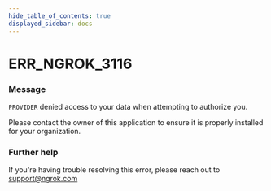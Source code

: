 ```yaml
---
hide_table_of_contents: true
displayed_sidebar: docs
---
```



# ERR_NGROK_3116

### Message

`PROVIDER` denied access to your data when attempting to authorize you.

Please contact the owner of this application to ensure it is properly installed for your organization.

<ErrorDetails error="err_ngrok_3116" />

### Further help

If you're having trouble resolving this error, please reach out to [support@ngrok.com](mailto:support@ngrok.com?subject=Help%20with%20ERR_NGROK_3116)
